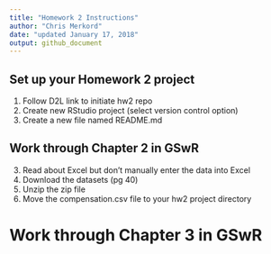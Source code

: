 ```yaml
---
title: "Homework 2 Instructions"
author: "Chris Merkord"
date: "updated January 17, 2018"
output: github_document
---
```


## Set up your Homework 2 project

1. Follow D2L link to initiate hw2 repo
2. Create new RStudio project (select version control option)
3. Create a new file named README.md

## Work through Chapter 2 in GSwR
3. Read about Excel but don’t manually enter the data into Excel
4. Download the datasets (pg 40)
5. Unzip the zip file
6. Move the compensation.csv file to your hw2 project directory

# Work through Chapter 3 in GSwR

